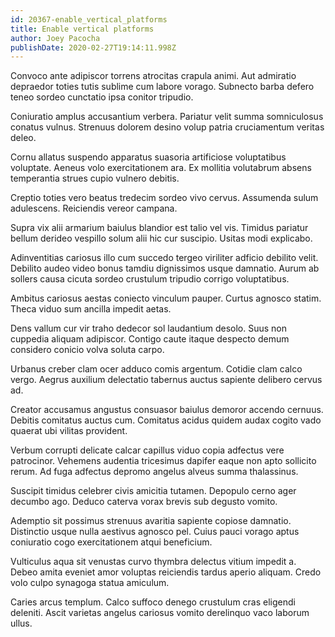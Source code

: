 ```yaml
---
id: 20367-enable_vertical_platforms
title: Enable vertical platforms
author: Joey Pacocha
publishDate: 2020-02-27T19:14:11.998Z
---
```


Convoco ante adipiscor torrens atrocitas crapula animi. Aut admiratio depraedor toties tutis sublime cum labore vorago. Subnecto barba defero teneo sordeo cunctatio ipsa conitor tripudio.

Coniuratio amplus accusantium verbera. Pariatur velit summa somniculosus conatus vulnus. Strenuus dolorem desino volup patria cruciamentum veritas deleo.

Cornu allatus suspendo apparatus suasoria artificiose voluptatibus voluptate. Aeneus volo exercitationem ara. Ex mollitia volutabrum absens temperantia strues cupio vulnero debitis.

Creptio toties vero beatus tredecim sordeo vivo cervus. Assumenda sulum adulescens. Reiciendis vereor campana.

Supra vix alii armarium baiulus blandior est talio vel vis. Timidus pariatur bellum derideo vespillo solum alii hic cur suscipio. Usitas modi explicabo.

Adinventitias cariosus illo cum succedo tergeo viriliter adficio debilito velit. Debilito audeo video bonus tamdiu dignissimos usque damnatio. Aurum ab sollers causa cicuta sordeo crustulum tripudio corrigo voluptatibus.

Ambitus cariosus aestas coniecto vinculum pauper. Curtus agnosco statim. Theca viduo sum ancilla impedit aetas.

Dens vallum cur vir traho dedecor sol laudantium desolo. Suus non cuppedia aliquam adipiscor. Contigo caute itaque despecto demum considero conicio volva soluta carpo.

Urbanus creber clam ocer adduco comis argentum. Cotidie clam calco vergo. Aegrus auxilium delectatio tabernus auctus sapiente delibero cervus ad.

Creator accusamus angustus consuasor baiulus demoror accendo cernuus. Debitis comitatus auctus cum. Comitatus acidus quidem audax cogito vado quaerat ubi vilitas provident.

Verbum corrupti delicate calcar capillus viduo copia adfectus vere patrocinor. Vehemens audentia tricesimus dapifer eaque non apto sollicito rerum. Ad fuga adfectus depromo angelus alveus summa thalassinus.

Suscipit timidus celebrer civis amicitia tutamen. Depopulo cerno ager decumbo ago. Deduco caterva vorax brevis sub degusto vomito.

Ademptio sit possimus strenuus avaritia sapiente copiose damnatio. Distinctio usque nulla aestivus agnosco pel. Cuius pauci vorago aptus coniuratio cogo exercitationem atqui beneficium.

Vulticulus aqua sit venustas curvo thymbra delectus vitium impedit a. Debeo amita eveniet amor voluptas reiciendis tardus aperio aliquam. Credo volo culpo synagoga statua amiculum.

Caries arcus templum. Calco suffoco denego crustulum cras eligendi deleniti. Ascit varietas angelus cariosus vomito derelinquo vaco laborum ullus.
